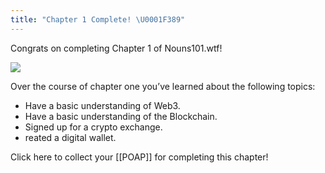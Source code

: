 ```yaml
---
title: "Chapter 1 Complete! \U0001F389"
---
```


Congrats on completing Chapter 1 of Nouns101.wtf!

![](/assets/lil-classroom.webp)

Over the course of chapter one you’ve learned about the following topics:

* Have a basic understanding of Web3.
* Have a basic understanding of the Blockchain.
* Signed up for a crypto exchange.
* reated a digital wallet.

Click here to collect your \[\[POAP]] for completing this chapter!

